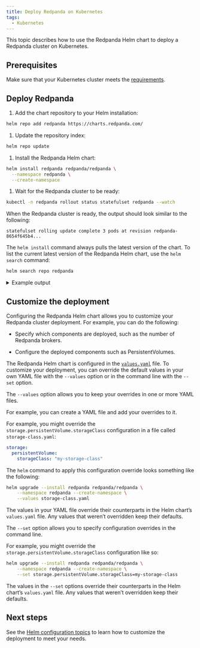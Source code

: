 ```yaml
---
title: Deploy Redpanda on Kubernetes
tags:
  - Kubernetes
---
```


<head>
    <meta name="title" content="Deploy Redpanda using the Helm Chart | Redpanda Docs"/>
    <meta name="description" content="Use the Redpanda Helm chart to deploy a Redpanda cluster on Kubernetes."/>
</head>


This topic describes how to use the Redpanda Helm chart to deploy a Redpanda cluster on Kubernetes.

## Prerequisites

Make sure that your Kubernetes cluster meets the [requirements](../kubernetes-cluster-requirements).

## Deploy Redpanda

1. Add the chart repository to your Helm installation:

  ```bash
  helm repo add redpanda https://charts.redpanda.com/
  ```

1. Update the repository index:

  ```bash
  helm repo update
  ```

1. Install the Redpanda Helm chart:

  ```bash
  helm install redpanda redpanda/redpanda \
    --namespace redpanda \
    --create-namespace
  ```

1. Wait for the Redpanda cluster to be ready:

  ```bash
  kubectl -n redpanda rollout status statefulset redpanda --watch
  ```

  When the Redpanda cluster is ready, the output should look similar to the following:

  ```
  statefulset rolling update complete 3 pods at revision redpanda-8654f645b4...
  ```

The `helm install` command always pulls the latest version of the chart. To list the current latest version of the Redpanda Helm chart, use the `helm search` command:

```bash
helm search repo redpanda
```

<details>
<summary>
Example output
</summary>

```
NAME             	CHART VERSION	APP VERSION	DESCRIPTION                                      
redpanda/redpanda	2.4.0        	v22.3.9    	Redpanda is the real-time engine for modern apps.
redpanda/console 	0.3.3        	v2.0.2     	Helm chart to deploy Redpanda Console.
```

The Redpanda Helm chart is the top result (`redpanda/redpanda`).

</details>

## Customize the deployment

Configuring the Redpanda Helm chart allows you to customize your Redpanda cluster deployment. For example, you can do the following: 

- Specify which components are deployed, such as the number of Redpanda brokers.

- Configure the deployed components such as PersistentVolumes.

The Redpanda Helm chart is configured in the [`values.yaml`](https://github.com/redpanda-data/helm-charts/blob/main/charts/redpanda/values.yaml) file. To customize your deployment, you can override the default values in your own YAML file with the `--values` option or in the command line with the `--set` option.

<Tabs>
<TabItem value="values" label="--values" default>

The `--values` option allows you to keep your overrides in one or more YAML files.

For example, you can create a YAML file and add your overrides to it.

For example, you might override the `storage.persistentVolume.storageClass` configuration in a file called `storage-class.yaml`:

```yaml
storage:
  persistentVolume:
    storageClass: "my-storage-class"
```

The `helm` command to apply this configuration override looks something like the following:

```bash
helm upgrade --install redpanda redpanda/redpanda \
    --namespace redpanda --create-namespace \
    --values storage-class.yaml
```

The values in your YAML file override their counterparts in the Helm chart’s `values.yaml` file. Any values that weren’t overridden keep their defaults.

</TabItem>
<TabItem value="set" label="--set" default>

The `--set` option allows you to specify configuration overrides in the command line.

For example, you might override the `storage.persistentVolume.storageClass` configuration like so:

```bash
helm upgrade --install redpanda redpanda/redpanda \
    --namespace redpanda --create-namespace \
    --set storage.persistentVolume.storageClass=my-storage-class
```

The values in the `--set` options override their counterparts in the Helm chart’s `values.yaml` file. Any values that weren’t overridden keep their defaults.

</TabItem>
</Tabs>

## Next steps

See the [Helm configuration topics](../../../../../manage/kubernetes/helm-configuration) to learn how to customize the deployment to meet your needs.

